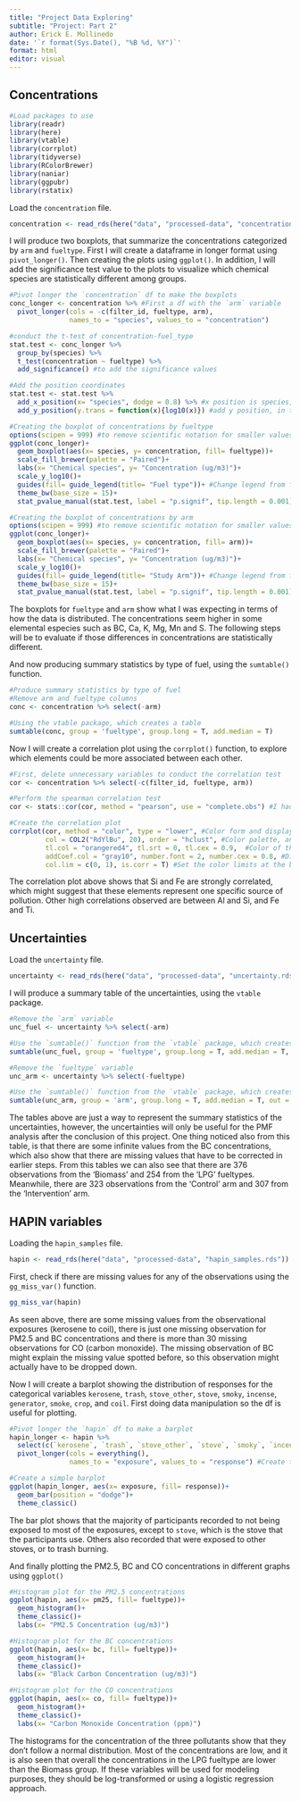 ---
title: "Project Data Exploring"
subtitle: "Project: Part 2"
author: Erick E. Mollinedo
date: '`r format(Sys.Date(), "%B %d, %Y")`'
format: html
editor: visual
---

## Concentrations

```{r}
#Load packages to use
library(readr)
library(here)
library(vtable)
library(corrplot)
library(tidyverse)
library(RColorBrewer)
library(naniar)
library(ggpubr)
library(rstatix)
```

Load the `concentration` file.

```{r}
concentration <- read_rds(here("data", "processed-data", "concentration.rds"))
```

I will produce two boxplots, that summarize the concentrations categorized by `arm` and `fueltype`. First I will create a dataframe in longer format using `pivot_longer()`. Then creating the plots using `ggplot()`. In addition, I will add the significance test value to the plots to visualize which chemical species are statistically different among groups.

```{r}
#Pivot longer the `concentration` df to make the boxplots
conc_longer <- concentration %>% #First a df with the `arm` variable
  pivot_longer(cols = -c(filter_id, fueltype, arm),
               names_to = "species", values_to = "concentration")

#conduct the t-test of concentration-fuel_type
stat.test <- conc_longer %>% 
  group_by(species) %>% 
  t_test(concentration ~ fueltype) %>% 
  add_significance() #to add the significance values

#Add the position coordinates
stat.test <- stat.test %>% 
  add_x_position(x= "species", dodge = 0.8) %>% #x position is species, and the length of significance bar is 0.8
  add_y_position(y.trans = function(x){log10(x)}) #add y position, in this case specify using a function that it is in log10 scale

#Creating the boxplot of concentrations by fueltype
options(scipen = 999) #to remove scientific notation for smaller values (i.e. changes from 1*10-3 to 0.001)
ggplot(conc_longer)+
  geom_boxplot(aes(x= species, y= concentration, fill= fueltype))+
  scale_fill_brewer(palette = "Paired")+
  labs(x= "Chemical species", y= "Concentration (ug/m3)")+
  scale_y_log10()+
  guides(fill= guide_legend(title= "Fuel type"))+ #Change legend from fuel_type to Fuel type
  theme_bw(base_size = 15)+
  stat_pvalue_manual(stat.test, label = "p.signif", tip.length = 0.001) #Add the significance bars, use 'p.signif' to add *** or 'ns'

#Creating the boxplot of concentrations by arm
options(scipen = 999) #to remove scientific notation for smaller values (i.e. changes from 1*10-3 to 0.001)
ggplot(conc_longer)+
  geom_boxplot(aes(x= species, y= concentration, fill= arm))+
  scale_fill_brewer(palette = "Paired")+
  labs(x= "Chemical species", y= "Concentration (ug/m3)")+
  scale_y_log10()+
  guides(fill= guide_legend(title= "Study Arm"))+ #Change legend from fuel_type to Fuel type
  theme_bw(base_size = 15)+
  stat_pvalue_manual(stat.test, label = "p.signif", tip.length = 0.001) #Add the significance bars, use 'p.signif' to add *** or 'ns'
```

The boxplots for `fueltype` and `arm` show what I was expecting in terms of how the data is distributed. The concentrations seem higher in some elemental especies such as BC, Ca, K, Mg, Mn and S. The following steps will be to evaluate if those differences in concentrations are statistically different.

And now producing summary statistics by type of fuel, using the `sumtable()` function.

```{r}
#Produce summary statistics by type of fuel
#Remove arm and fueltype columns
conc <- concentration %>% select(-arm)

#Using the vtable package, which creates a table
sumtable(conc, group = 'fueltype', group.long = T, add.median = T)
```

Now I will create a correlation plot using the `corrplot()` function, to explore which elements could be more associated between each other.

```{r}
#First, delete unnecessary variables to conduct the correlation test
cor <- concentration %>% select(-c(filter_id, fueltype, arm))

#Perform the spearman correlation test
cor <- stats::cor(cor, method = "pearson", use = "complete.obs") #I had to input the `use=` argument since there are missing values in the BC variable. I will correct them later.

#Create the correlation plot
corrplot(cor, method = "color", type = "lower", #Color form and displays at the lower portion
         col = COL2("RdYlBu", 20), order = "hclust", #Color palette, and order or the species
         tl.col = "orangered4", tl.srt = 0, tl.cex = 0.9,  #Color of the axis, position and size
         addCoef.col = "gray10", number.font = 2, number.cex = 0.8, #Display correlation number, set the font and size
         col.lim = c(0, 1), is.corr = T) #Set the color limits at the bar
```

The correlation plot above shows that Si and Fe are strongly correlated, which might suggest that these elements represent one specific source of pollution. Other high correlations observed are between Al and Si, and Fe and Ti.

## Uncertainties

Load the `uncertainty` file.

```{r}
uncertainty <- read_rds(here("data", "processed-data", "uncertainty.rds"))
```

I will produce a summary table of the uncertainties, using the `vtable` package.

```{r}
#Remove the `arm` variable
unc_fuel <- uncertainty %>% select(-arm)

#Use the `sumtable()` function from the `vtable` package, which creates a table
sumtable(unc_fuel, group = 'fueltype', group.long = T, add.median = T, out = 'kable')

#Remove the `fueltype` variable
unc_arm <- uncertainty %>% select(-fueltype)

#Use the `sumtable()` function from the `vtable` package, which creates a table
sumtable(unc_arm, group = 'arm', group.long = T, add.median = T, out = 'kable')

```

The tables above are just a way to represent the summary statistics of the uncertainties, however, the uncertainties will only be useful for the PMF analysis after the conclusion of this project. One thing noticed also from this table, is that there are some infinite values from the BC concentrations, which also show that there are missing values that have to be corrected in earlier steps. From this tables we can also see that there are 376 observations from the 'Biomass' and 254 from the 'LPG' fueltypes. Meanwhile, there are 323 observations from the 'Control' arm and 307 from the 'Intervention' arm.

## HAPIN variables

Loading the `hapin_samples` file.

```{r}
hapin <- read_rds(here("data", "processed-data", "hapin_samples.rds"))
```

First, check if there are missing values for any of the observations using the `gg_miss_var()` function.

```{r}
gg_miss_var(hapin)
```

As seen above, there are some missing values from the observational exposures (kerosene to coil), there is just one missing observation for PM2.5 and BC concentrations and there is more than 30 missing observations for CO (carbon monoxide). The missing observation of BC might explain the missing value spotted before, so this observation might actually have to be dropped down.

Now I will create a barplot showing the distribution of responses for the categorical variables `kerosene`, `trash`, `stove_other`, `stove`, `smoky`, `incense`, `generator`, `smoke`, `crop`, and `coil`. First doing data manipulation so the df is useful for plotting.

```{r}
#Pivot longer the `hapin` df to make a barplot
hapin_longer <- hapin %>%
  select(c(`kerosene`, `trash`, `stove_other`, `stove`, `smoky`, `incense`, `generator`, `smoke`, `crop`, `coil`)) %>% #Here selecting only the necessary variables
  pivot_longer(cols = everything(),
               names_to = "exposure", values_to = "response") #Create the longer df

#Create a simple barplot
ggplot(hapin_longer, aes(x= exposure, fill= response))+
  geom_bar(position = "dodge")+
  theme_classic()
```

The bar plot shows that the majority of participants recorded to not being exposed to most of the exposures, except to `stove`, which is the stove that the participants use. Others also recorded that were exposed to other stoves, or to trash burning.

And finally plotting the PM2.5, BC and CO concentrations in different graphs using `ggplot()`

```{r}
#Histogram plot for the PM2.5 concentrations
ggplot(hapin, aes(x= pm25, fill= fueltype))+
  geom_histogram()+
  theme_classic()+
  labs(x= "PM2.5 Concentration (ug/m3)")

#Histogram plot for the BC concentrations
ggplot(hapin, aes(x= bc, fill= fueltype))+
  geom_histogram()+
  theme_classic()+
  labs(x= "Black Carbon Concentration (ug/m3)")

#Histogram plot for the CO concentrations
ggplot(hapin, aes(x= co, fill= fueltype))+
  geom_histogram()+
  theme_classic()+
  labs(x= "Carbon Monoxide Concentration (ppm)")
```

The histograms for the concentration of the three pollutants show that they don't follow a normal distribution. Most of the concentrations are low, and it is also seen that overall the concentrations in the LPG fueltype are lower than the Biomass group. If these variables will be used for modeling purposes, they should be log-transformed or using a logistic regression approach.
